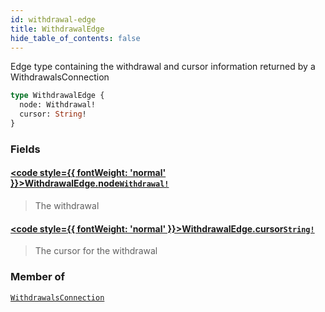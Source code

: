 ```yaml
---
id: withdrawal-edge
title: WithdrawalEdge
hide_table_of_contents: false
---
```








Edge type containing the withdrawal and cursor information returned by a WithdrawalsConnection

```graphql
type WithdrawalEdge {
  node: Withdrawal!
  cursor: String!
}
```


### Fields

#### [<code style={{ fontWeight: 'normal' }}>WithdrawalEdge.<b>node</b></code>](#)<Bullet />[`Withdrawal!`](/testnet/api/graphql/objects/withdrawal) <Badge class="secondary" text="non-null"/> <Badge class="secondary" text="object"/>
> The withdrawal
> 

#### [<code style={{ fontWeight: 'normal' }}>WithdrawalEdge.<b>cursor</b></code>](#)<Bullet />[`String!`](/testnet/api/graphql/scalars/string) <Badge class="secondary" text="non-null"/> <Badge class="secondary" text="scalar"/>
> The cursor for the withdrawal
> 



### Member of

[`WithdrawalsConnection`](/testnet/api/graphql/objects/withdrawals-connection)  <Badge class="secondary" text="object"/>



